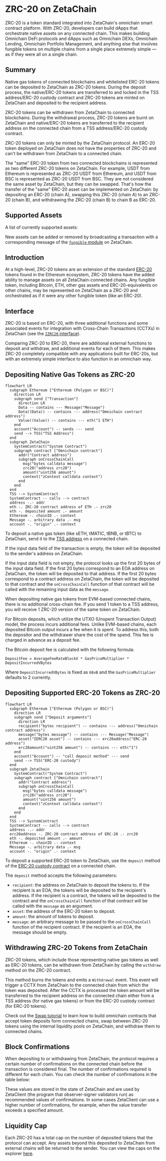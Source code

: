 
# ZRC-20 on ZetaChain

ZRC-20 is a token standard integrated into ZetaChain's omnichain smart contract
platform. With ZRC-20, developers can build dApps that orchestrate native assets
on any connected chain. This makes building Omnichain DeFi protocols and dApps
such as Omnichain DEXs, Omnichain Lending, Omnichain Portfolio Management, and
anything else that involves fungible tokens on multiple chains from a single
place extremely simple — as if they were all on a single chain.

## Summary

Native gas tokens of connected blockchains and whitelisted ERC-20 tokens can be
deposited to ZetaChain as ZRC-20 tokens. During the deposit process, the
native/ERC-20 tokens are transferred to and locked in the TSS address/ERC-20
custody contract and ZRC-20 tokens are minted on ZetaChain and deposited to the
recipient address.

ZRC-20 tokens can be withdrawn from ZetaChain to connected blockchains. During
the withdrawal process, ZRC-20 tokens are burnt on ZetaChain and native/ERC-20
tokens are transferred to the recipient address on the connected chain from a
TSS address/ERC-20 custody contract.

ZRC-20 tokens can only be minted by the ZetaChain protocol. An ERC-20 token
deployed on ZetaChain does not have the properties of ZRC-20 and can't be
withdrawn from ZetaChain to a connected chain.

The "same" ERC-20 token from two connected blockchains is represented as two
different ZRC-20 tokens on ZetaChain. For example, USDT from Ethereum is
represented as ZRC-20 USDT from Ethereum, and USDT from BSC is represented as
ZRC-20 USDT from BSC. They are not considered the same asset by ZetaChain, but
they can be swapped. That's how the transfer of the "same" ERC-20 asset can be
implemented on ZetaChain: by depositing an ERC-20 (chain A), swapping this
ZRC-20 (chain A) to an ZRC-20 (chain B), and withdrawing the ZRC-20 (chain B) to
chain B as ERC-20.

## Supported Assets

A list of currently supported assets:

<ForeignCoinsTable />

New assets can be added or removed by broadcasting a transaction with a
corresponding message of the
[`fungible` module](/architecture/modules/fungible/messages/) on ZetaChain.

## Introduction

At a high-level, ZRC-20 tokens are an extension of the standard
[ERC-20](https://ethereum.org/en/developers/docs/standards/tokens/erc-20/)
tokens found in the Ethereum ecosystem, ZRC-20 tokens have the added ability to
manage assets on all ZetaChain-connected chains. Any fungible token, including
Bitcoin, ETH, other gas assets and ERC-20-equivalents on other chains, may be
represented on ZetaChain as a ZRC-20 and orchestrated as if it were any other
fungible token (like an ERC-20).

## Interface

ZRC-20 is based on ERC-20, with three additional functions and some associated
events for integration with Cross-Chain Transactions (CCTXs) in ZetaChain (see
the
[`IZRC20` interface](https://github.com/zeta-chain/protocol-contracts/blob/main/contracts/zevm/interfaces/IZRC20.sol)).

Comparing ZRC-20 to ERC-20, there are additional external functions to deposit
and withdraw, and additional events for each of them. This makes ZRC-20
completely compatible with any applications built for ERC-20s, but with an
extremely simple interface to also function in an omnichain way.

## Depositing Native Gas Tokens as ZRC-20

```mermaid
flowchart LR
  subgraph Ethereum ["Ethereum (Polygon or BSC)"]
    direction LR
    subgraph send ["Transaction"]
      direction LR
      Data -- contains --- Message("Message")
      Data((Data)) -- contains --- address("Omnichain contract address")
      Value((Value)) -- contains --- eth("1 ETH")
    end
    account("Account") -- sends --- send
    send --> TSS("TSS Address")
  end
  subgraph ZetaChain
    SystemContract("System Contract")
    subgraph contract ["Omnichain contract"]
      addr("Contract address")
      subgraph onCrossChainCall
        msg("bytes calldata message")
        zrc20("address zrc20")
        amount("uint256 amount")
        context("zContext calldata context")
      end
    end
  end
  TSS --> SystemContract
  SystemContract -- calls --> contract
  address -.- addr
  eth -. ZRC-20 contract address of ETH .- zrc20
  eth -. deposited amount .- amount
  Ethereum -. chainID .- context
  Message -. arbitrary data .- msg
  account -. "origin" .- context
```

To deposit a native gas token (like sETH, tMATIC, tBNB, or tBTC) to ZetaChain,
send it to the [TSS address](/reference/network/contracts) on a connected chain.

If the input data field of the transaction is empty, the token will be deposited
to the sender's address on ZetaChain.

If the input data field is not empty, the protocol looks up the first 20 bytes
of the input data field. If the first 20 bytes correspond to an EOA address on
ZetaChain, the token will be deposited to that address. If the first 20 bytes
correspond to a contract address on ZetaChain, the token will be deposited to
that contract and the `onCrossChainCall` function of that contract will be
called with the remaining input data as the `message`.

When depositing native gas tokens from EVM-based connected chains, there is no
additional cross-chain fee. If you send 1 token to a TSS address, you will
receive 1 ZRC-20 version of the same token on ZetaChain.

For Bitcoin deposits, which utilize the UTXO (Unspent Transaction Output) model,
the process incurs additional fees. Unlike EVM-based chains, each deposited
Bitcoin output incurs a fee when it is spent. To address this, both the
depositor and the withdrawer share the cost of the spend. This fee is charged in
advance as a deposit fee.

The Bitcoin deposit fee is calculated with the following formula:

```
DepositFee = AverageFeeRateBlockX * GasPriceMultiplier * DepositIncurredVBytes
```

Where `DepositIncurredVBytes` is fixed as `68vB` and the `GasPriceMultiplier`
defaults to 2 currently.

## Depositing Supported ERC-20 Tokens as ZRC-20

```mermaid
flowchart LR
  subgraph Ethereum ["Ethereum (Polygon or BSC)"]
    direction LR
    subgraph send ["Deposit arguments"]
      direction LR
      recipient("bytes recipient") -- contains --- address("Omnichain contract address")
      message("bytes message") -- contains --- Message("Message")
      asset("IERC20 asset") -- contains --- erc20address("ERC-20 address")
      erc20amount("uint256 amount") -- contains --- eth("1")
    end
    account("Account") -- "call deposit method" --- send
    send --> TSS("ERC-20 custody")
  end
  subgraph ZetaChain
    SystemContract("System Contract")
    subgraph contract ["Omnichain contract"]
      addr("Contract address")
      subgraph onCrossChainCall
        msg("bytes calldata message")
        zrc20("address zrc20")
        amount("uint256 amount")
        context("zContext calldata context")
      end
    end
  end
  TSS --> SystemContract
  SystemContract -- calls --> contract
  address -.- addr
  erc20address -. ZRC-20 contract address of ERC-20 .- zrc20
  eth -. deposited amount .- amount
  Ethereum -. chainID .- context
  Message -. arbitrary data .- msg
  account -. "origin" .- context
```

To deposit a supported ERC-20 token to ZetaChain, use the `deposit` method of
the [ERC-20 custody contract](/reference/network/contracts) on a connected chain.

The `deposit` method accepts the following parameters:

- `recipient`: the address on ZetaChain to deposit the tokens to. If the
  recipient is an EOA, the tokens will be deposited to the recipient's address.
  If the recipient is a contract, the tokens will be deposited to the contract
  and the `onCrossChainCall` function of that contract will be called with the
  `message` as an argument.
- `asset`: the address of the ERC-20 token to deposit.
- `amount`: the amount of tokens to deposit.
- `message`: an arbitrary message to be passed to the `onCrossChainCall`
  function of the recipient contract. If the recipient is an EOA, the message
  should be empty.

## Withdrawing ZRC-20 Tokens from ZetaChain

ZRC-20 tokens, which include those representing native gas tokens as well as
ERC-20 tokens, can be withdrawn from ZetaChain by calling the `withdraw` method
on the ZRC-20 contract.

This method burns the tokens and emits a `Withdrawal` event. This event will
trigger a CCTX from ZetaChain to the connected chain from which the token was
deposited. After the CCTX is processed the token amount will be transferred to
the recipient address on the connected chain either from a TSS address (for
native gas tokens) or from the ERC-20 custody contract (for ERC-20 tokens).

Check out the [Swap tutorial](/developers/omnichain/tutorials/swap) to learn how
to build omnichain contracts that accept token deposits form connected chains,
swap between ZRC-20 tokens using the internal liquidity pools on ZetaChain, and
withdraw them to connected chains.

## Block Confirmations

When depositing to or withdrawing from ZetaChain, the protocol requires a
certain number of confirmations on the connected chain before the transaction is
considered final. The number of confirmations required is different for each
chain. You can check the number of confirmations in the table below:

<ChainConfirmations />

These values are stored in the state of ZetaChain and are used by ZetaClient
(the program that observer-signer validators run) as recommended values of
confirmations. In some cases ZetaClient can use a higher number of
confirmations, for example, when the value transfer exceeds a specified amount.

## Liquidity Cap

Each ZRC-20 has a total cap on the number of deposited tokens that the protocol
can accept. Any assets beyond this deposited to ZetaChain from external chains
will be returned to the sender. You can view the caps on the explorer
[here](https://explorer.zetachain.com/liquidity).
